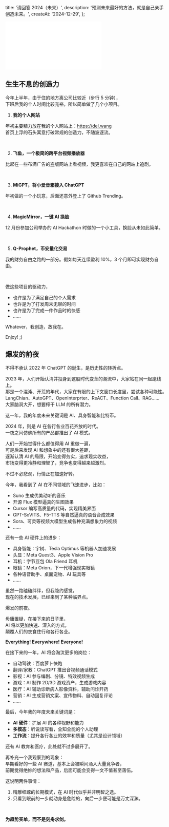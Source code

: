   title: '请回答 2024（未来）',
  description: '预测未来最好的方法，就是自己亲手创造未来。',
  createAt: '2024-12-29',
};

<iframe
  src="//player.bilibili.com/player.html?isOutside=true&aid=113735733740621&bvid=BV1Kt68YBEBP&cid=27593803939&p=1"
  scrolling="no"
  border="0"
  frameBorder="no"
  framespacing="0"
  allowFullScreen
  style={{
    width: '100%',
    aspectRatio: 16 / 9,
  }}
></iframe>

## 生生不息的创造力

今年上半年，由于住的地方离公司比较近（步行 5 分钟），\
下班后我的个人时间比较充裕，所以简单做了几个小项目。

1. **我的个人网站**

年初主要精力放在我的个人网站上：https://del.wang \
首页上浮的石头寓意打破常规的创造力，不随波逐流。


<BaseImage src={del.src} />

<br />

2. **飞鱼，一个极简的跨平台视频播放器**

比起在一些布满广告的盗版网站上看视频，我更喜欢在自己的网站上追剧。


<BaseImage src={feiyu.src} />

<br />

3. **MiGPT，将小爱音箱接入 ChatGPT**

年初做的一个小玩意，后面还意外登上了 Github Trending。


<BaseImage src={migpt.src} />

<br />

4. **MagicMirror，一键 AI 换脸**

12 月份参加公司举办的 AI Hackathon 时做的一个小工具，换脸从未如此简单。


<BaseImage src={magic.src} />

<br />

5. **Q-Prophet，币安量化交易**

我的财务自由之路的一部分。假如每天连续盈利 10%，3 个月即可实现财务自由。


<BaseImage src={crypto.src} />

<br />

做这些项目的驱动力，

- 也许是为了满足自己的个人需求
- 也许是为了打发周末无聊的时间
- 也许是为了完成一件作品时的快感
- ……

Whatever，我创造，故我在。

Enjoy! ;)

## 爆发的前夜

不得不承认 2022 年 ChatGPT 的诞生，是历史性的转折点。

2023 年，人们开始认清并投身到这股时代变革的潮流中，大家站在同一起跑线上。\
那是一个混沌、开荒的年代，大家在有限的上下文窗口长度里，尝试各种可能性。\
LangChian、AutoGPT、OpenInterprter、ReACT、Function Call、RAG……\
大家脑洞大开，想要榨干 LLM 的所有潜力。

这一年，我的年度未来关键词是 AI、具身智能和比特币。

2024 年，则是 AI 在各行各业百花齐放的时代。\
一夜之间仿佛所有的产品都推出了 AI 模式。

人们一开始觉得什么都值得用 AI 重做一遍，\
可是后来发现 AI 和想象中的还有很大差距，\
逐渐认清 AI 的局限，开始变得务实，追求现实收益，\
市场变得更冷静和理智了，竞争也变得越来越激烈。

不过不必悲观，行情正在加速好转。

今年，我看到了 AI 在不同领域的飞速进步，比如：

- Suno 生成优美动听的音乐
- 开源 Flux 模型逼真的生图效果
- Cursor 编写高质量的代码，实现精美界面
- GPT-SoVITS、F5-TTS 等自然逼真的语音合成效果
- Sora、可灵等视频大模型生成各种充满想象力的视频
- ……

还有一些 AI 硬件上的进步：

- 具身智能：宇树、Tesla Optimus 等机器人加速发展
- 头显：Meta Quest3、Apple Vision Pro
- 耳机：字节豆包 Ola Friend 耳机
- 眼镜：Meta Orion，下一代增强现实眼镜
- 各种语音助手、桌面宠物、AI 玩具等
- ……

虽然一路磕磕绊绊，但我隐约感觉，\
现在的技术发展，已经来到了某种临界点。

爆发的前夜。

毋庸置疑，在接下来的日子里，\
AI 将以更加快速、深入的方式，\
颠覆人们的衣食住行和各行各业。

**Everything! Everywhere! Everyone!**

在接下来的一年，AI 将会淘汰更多的岗位：

- 自动驾驶：百度萝卜快跑
- 翻译/家教：ChatGPT 推出音视频通话模式
- 影视：AI 参与编剧、分镜、特效视频生成
- 游戏：AI 制作 2D/3D 游戏资产，生成游戏内容
- 医疗：AI 辅助诊断病人影像资料，辅助问诊开药
- 营销：AI 生成营销文案、宣传物料、自动回复评论
- ……

最后，今年我的年度未来关键词是：

- **AI 硬件**：扩展 AI 的各种视野和能力
- **多模态**：听说读写看，全知全能的个人助理
- **工作流**：提升各行各业的效率和质量（尤其是设计领域）

还有 AI 教育和医疗，此处就不过多展开了。

再补充一个我观察到的现象：\
早期看好的一些 AI 赛道，基本上会被瞬间涌入大量竞争者，\
前期觉得绝妙的想法和产品，后面可能会变得一文不值甚至落伍。

这说明两件事情：

1. 精雕细琢的长期模式，在 AI 时代似乎并非明智之选。
2. 只看到眼前的一步就动身是危险的，向后一步便可能是万丈深渊。

<br />

**为趋势买单，而不是刻舟求剑。**

<br />

